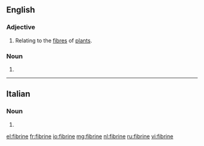 ==English==

===Adjective===
{{en-adj|-}}

# Relating to the [[fibre]]s of [[plant]]s.

===Noun===
{{en-noun|?}}

# {{dated form of|fibrin|lang=en}}

{{Webster 1913}}

----

==Italian==

===Noun===
{{head|it|plural|g=f}}

# {{plural of|fibrina|lang=it}}

[[el:fibrine]]
[[fr:fibrine]]
[[io:fibrine]]
[[mg:fibrine]]
[[nl:fibrine]]
[[ru:fibrine]]
[[vi:fibrine]]